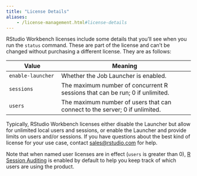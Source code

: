 ```yaml
---
title: "License Details"
aliases:
	- /license-management.html#license-details
---
```


RStudio Workbench licenses include some details that you'll see when you run the `status` command. These are part of the license and can't be changed without purchasing a different license. They are as follows: 

| Value                | Meaning                                            |
| -------------------- | -------------------------------------------------- |
| `enable-launcher`    | Whether the Job Launcher is enabled.               |
| `sessions`           | The maximum number of concurrent R sessions that can be run; 0 if unlimited. |
| `users`              | The maximum number of users that can connect to the server; 0 if unlimited. |

Typically, RStudio Workbench licenses either disable the Launcher but allow for unlimited local users and sessions, or enable the Launcher and provide limits on users and/or sessions. If you have questions about the best kind of license for your use case, contact <sales@rstudio.com> for help.

Note that when named user licenses are in effect (`users` is greater than 0), [R Session Auditing](../auditing_and_monitoring/auditing_configuration.qmd#r-session-auditing) is enabled by default to help you keep track of which users are using the product.

